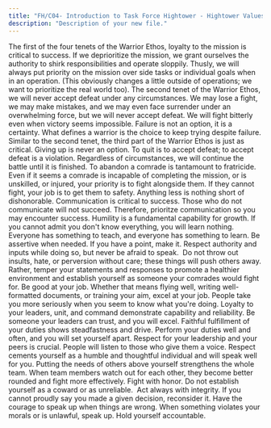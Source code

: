 ```yaml
---
title: "FH/C04- Introduction to Task Force Hightower - Hightower Values"
description: "Description of your new file."
---
```


<AccordionGroup>
  <Accordion title="FH/G03 - The Warrior Ethos" defaultOpen>
    <AccordionGroup>
      <Accordion title="FH/PB-12 - I will always place the mission first" icon="gavel" iconType="solid">
        The first of the four tenets of the Warrior Ethos, loyalty to the mission is critical to success. If we deprioritize the mission, we grant ourselves the authority to shirk responsibilities and operate sloppily. Thusly, we will always put priority on the mission over side tasks or individual goals when in an operation. (This obviously changes a little outside of operations; we want to prioritize the real world too).
      </Accordion>
      <Accordion title="FH/PB-13 - I will never accept defeat" icon="gavel" iconType="solid">
        The second tenet of the Warrior Ethos, we will never accept defeat under any circumstances. We may lose a fight, we may make mistakes, and we may even face surrender under an overwhelming force, but we will never accept defeat. We will fight bitterly even when victory seems impossible. Failure is not an option, it is a certainty. What defines a warrior is the choice to keep trying despite failure.
      </Accordion>
      <Accordion title="FH/PB-14 - I will never quit" icon="gavel" iconType="solid">
        Similar to the second tenet, the third part of the Warrior Ethos is just as critical. Giving up is never an option. To quit is to accept defeat; to accept defeat is a violation. Regardless of circumstances, we will continue the battle until it is finished.
      </Accordion>
      <Accordion title="FH/PB-15 - I will never leave a fallen comrade" icon="gavel" iconType="solid">
        To abandon a comrade is tantamount to fratricide. Even if it seems a comrade is incapable of completing the mission, or is unskilled, or injured, your priority is to fight alongside them. If they cannot fight, your job is to get them to safety. Anything less is nothing short of dishonorable.
      </Accordion>
    </AccordionGroup>
  </Accordion>
  <Accordion title="FH/G04 - The CHALL Values" defaultOpen>
    <AccordionGroup>
      <Accordion title="FH/PB-16 - Communication" icon="gavel" iconType="solid">
        Communication is critical to success. Those who do not communicate will not succeed. Therefore, prioritze communication so you may encounter success.
      </Accordion>
      <Accordion title="FH/PB-17 - Humility" icon="gavel" iconType="solid">
        Humility is a fundamental capability for growth. If you cannot admit you don't know everything, you will learn nothing. Everyone has something to teach, and everyone has something to learn.
      </Accordion>
      <Accordion title="FH/PB-18 - Assertiveness" icon="gavel" iconType="solid">
        Be assertive when needed. If you have a point, make it. Respect authority and inputs while doing so, but never be afraid to speak. 
      </Accordion>
      <Accordion title="FH/PB-19 - Likeability" icon="gavel" iconType="solid">
        Do not throw out insults, hate, or perversion without care; these things will push others away. Rather, temper your statements and responses to promote a healthier environment and establish yourself as someone your comrades would fight for.
      </Accordion>
      <Accordion title="FH/PB-20 - Lethality" icon="gavel" iconType="solid">
        Be good at your job. Whether that means flying well, writing well-formatted documents, or training your aim, excel at your job. People take you more seriously when you seem to know what you're doing.
      </Accordion>
    </AccordionGroup>
  </Accordion>
  <Accordion title="FH/G05 - Army Values" defaultOpen>
    <AccordionGroup>
      <Accordion title="FH/PB-21 - Loyalty" icon="gavel" iconType="solid">
        Loyalty to your leaders, unit, and command demonstrate capability and reliability. Be someone your leaders can trust, and you will excel.
      </Accordion>
      <Accordion title="FH/PB-22 - Duty" icon="gavel" iconType="solid">
        Faithful fulfillment of your duties shows steadfastness and drive. Perform your duties well and often, and you will set yourself apart.
      </Accordion>
      <Accordion title="FH/PB-23 - Respect" icon="gavel" iconType="solid">
        Respect for your leadership and your peers is crucial. People will listen to those who give them a voice. Respect cements yourself as a humble and thoughtful individual and will speak well for you.
      </Accordion>
      <Accordion title="FH/PB-24 - Selfless Service" icon="gavel" iconType="solid">
        Putting the needs of others above yourself strengthens the whole team. When team members watch out for each other, they become better rounded and fight more effectively.
      </Accordion>
      <Accordion title="FH/PB-25 - Honor" icon="gavel" iconType="solid">
        Fight with honor. Do not establish yourself as a coward or as unreliable. 
      </Accordion>
      <Accordion title="FH/PB-26 - Integrity" icon="gavel" iconType="solid">
        Act always with integrity. If you cannot proudly say you made a given decision, reconsider it.
      </Accordion>
      <Accordion title="FH/PB-27 - Personal Courage" icon="gavel" iconType="solid">
        Have the courage to speak up when things are wrong. When something violates your morals or is unlawful, speak up. Hold yourself accountable.
      </Accordion>
    </AccordionGroup>
  </Accordion>
</AccordionGroup>